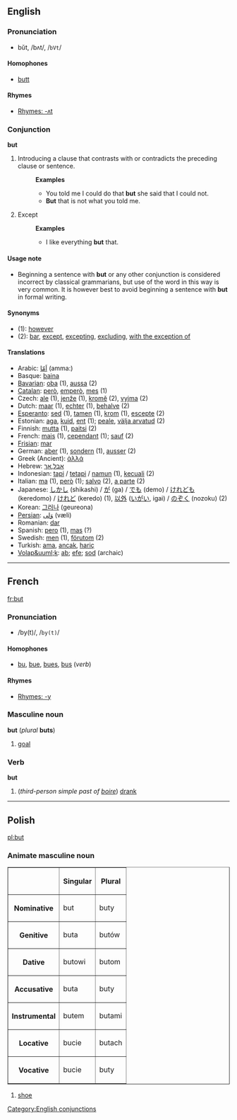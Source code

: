 ==English==
===Pronunciation===
*bŭt, /bʌt/, /<tt>bVt</tt>/
====Homophones====
*[[butt]]
====Rhymes====
*[[Rhymes:English:-ʌt|Rhymes: -ʌt]]

===Conjunction===
'''but'''

#Introducing a clause that contrasts with or contradicts the preceding clause or sentence.
#:'''Examples'''
#:* You told me I could do that '''but''' she said that I could not.
#:* '''But''' that is not what you told me.
# Except
#:'''Examples'''
#:* I like everything '''but''' that.

====Usage note====
*Beginning a sentence with '''but''' or any other conjunction is considered incorrect by classical grammarians, but use of the word in this way is very common.  It is however best to avoid beginning a sentence with '''but''' in formal writing.

====Synonyms====
*(1): [[however]]
*(2): [[bar]], [[except]], [[excepting]], [[excluding]], [[with the exception of]]

====Translations====
*Arabic: [[اَمّا]] (amma:)
*Basque: [[baina]]
*[[Bavarian]]: [[oba]] (1), [[aussa]] (2)
*[[Catalan]]: [[però]], [[emperò]], [[mes]] (1)
*Czech: [[ale]] (1), [[jenže]] (1), [[kromě]] (2), [[vyjma]] (2)
*Dutch: [[maar]] (1), [[echter]] (1), [[behalve]] (2)
*[[Esperanto]]: [[sed]] (1), [[tamen]] (1), [[krom]] (1), [[escepte]] (2)
*Estonian: [[aga]], [[kuid]], [[ent]] (1); [[peale]], [[välja arvatud]] (2) 
*Finnish: [[mutta]] (1), [[paitsi]] (2)
*French: [[mais]] (1), [[cependant]] (1); [[sauf]] (2)
*[[Frisian]]: [[mar]]
*German: [[aber]] (1), [[sondern]] (1), [[ausser]] (2)
*Greek (Ancient): [[ἀλλά]]
*Hebrew: [[אבל]],[[אך]]
*Indonesian: [[tapi]] / [[tetapi]] / [[namun]] (1), [[kecuali]] (2)
*Italian: [[ma]] (1), [[però]] (1); [[salvo]] (2), [[a parte]] (2)
*Japanese: [[しかし]] (shikashi) / [[が]] (ga) / [[でも]] (demo) / [[けれども]] (keredomo) / [[けれど]] (keredo) (1), [[以外]] ([[いがい]], igai) / [[のぞく]] (nozoku) (2)
*Korean: [[그러나]] (geureona)
*[[Persian]]: [[وَلی]] (væli)
*Romanian: [[dar]]
*Spanish: [[pero]] (1), [[mas]] (?)
*Swedish: [[men]] (1), [[förutom]] (2)
*Turkish: [[ama]], [[ancak]], [[hariç]]
*[[Volap&uuml;k]]: [[ab]]; [[efe]]; [[sod]] (archaic)

----

==French==
[[fr:but]]

===Pronunciation===
*/by(t)/, /<tt>by(t)</tt>/<!-- i'm assuming the (t) is pronounced only under liaison -->
====Homophones====
* [[bu]], [[bue]], [[bues]], [[bus]] (''verb'')
====Rhymes====
*[[Rhymes:French:-y|Rhymes: -y]]
===Masculine noun===
'''but''' (''plural'' '''buts''')
#[[goal]]

===Verb===
'''but'''

#(''third-person simple past of [[boire]]'') [[drank]]

----
==Polish==
[[pl:but]]
===Animate masculine noun===
<table border=1>
<tr><th><th>Singular<th>Plural</tr>
<tr><th>Nominative<td>but<td>buty</tr>
<tr><th>Genitive<td>buta<td>butów</tr>
<tr><th>Dative<td>butowi<td>butom</tr>
<tr><th>Accusative<td>buta<td>buty</tr>
<tr><th>Instrumental<td>butem<td>butami</tr>
<tr><th>Locative<td>bucie<td>butach</tr>
<tr><th>Vocative<td>bucie<td>buty</tr>
</table>

#[[shoe]]

[[Category:English conjunctions]]